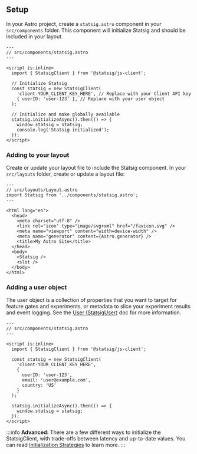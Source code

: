 
## Setup

In your Astro project, create a `statsig.astro` component in your `src/components` folder. This component will initialize Statsig and should be included in your layout.

```astro
---
// src/components/statsig.astro
---

<script is:inline>
  import { StatsigClient } from '@statsig/js-client';

  // Initialize Statsig
  const statsig = new StatsigClient(
    'client-YOUR_CLIENT_KEY_HERE', // Replace with your Client API key
    { userID: 'user-123' }, // Replace with your user object
  );

  // Initialize and make globally available
  statsig.initializeAsync().then(() => {
    window.statsig = statsig;
    console.log('Statsig initialized');
  });
</script>
```

### Adding to your layout

Create or update your layout file to include the Statsig component. In your `src/layouts` folder, create or update a layout file:

```astro
---
// src/layouts/Layout.astro
import Statsig from '../components/statsig.astro';
---

<html lang="en">
  <head>
    <meta charset="utf-8" />
    <link rel="icon" type="image/svg+xml" href="/favicon.svg" />
    <meta name="viewport" content="width=device-width" />
    <meta name="generator" content={Astro.generator} />
    <title>My Astro Site</title>
  </head>
  <body>
    <Statsig />
    <slot />
  </body>
</html>
```

### Adding a user object

The user object is a collection of properties that you want to target for feature gates and experiments, or metadata to slice your experiment results and event logging. See the [User (StatsigUser)](/concepts/user) doc for more information.

```astro
---
// src/components/statsig.astro
---

<script is:inline>
  import { StatsigClient } from '@statsig/js-client';

  const statsig = new StatsigClient(
    'client-YOUR_CLIENT_KEY_HERE',
    { 
      userID: 'user-123',
      email: 'user@example.com',
      country: 'US'
    }
  );

  statsig.initializeAsync().then(() => {
    window.statsig = statsig;
  });
</script>
```

:::info
**Advanced:** There are a few different ways to initialize the StatsigClient, with trade-offs between latency and up-to-date values.
You can read [Initialization Strategies](/client/javascript-sdk/init-strategies) to learn more.
:::
